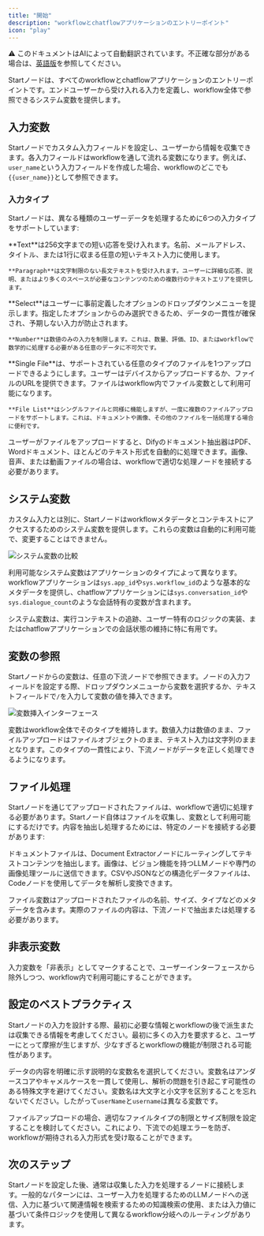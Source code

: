 ```yaml
---
title: "開始"
description: "workflowとchatflowアプリケーションのエントリーポイント"
icon: "play"
---
```


<Note> ⚠️ このドキュメントはAIによって自動翻訳されています。不正確な部分がある場合は、[英語版](/en/documentation/pages/nodes/start)を参照してください。</Note>

Startノードは、すべてのworkflowとchatflowアプリケーションのエントリーポイントです。エンドユーザーから受け入れる入力を定義し、workflow全体で参照できるシステム変数を提供します。

## 入力変数

Startノードでカスタム入力フィールドを設定し、ユーザーから情報を収集できます。各入力フィールドはworkflowを通して流れる変数になります。例えば、`user_name`という入力フィールドを作成した場合、workflowのどこでも`{{user_name}}`として参照できます。

### 入力タイプ

Startノードは、異なる種類のユーザーデータを処理するために6つの入力タイプをサポートしています:

<Tabs>
  <Tab title="テキスト入力">
    **Text**は256文字までの短い応答を受け入れます。名前、メールアドレス、タイトル、または1行に収まる任意の短いテキスト入力に使用します。

    **Paragraph**は文字制限のない長文テキストを受け入れます。ユーザーに詳細な応答、説明、またはより多くのスペースが必要なコンテンツのための複数行のテキストエリアを提供します。
  </Tab>
  
  <Tab title="構造化入力">
    **Select**はユーザーに事前定義したオプションのドロップダウンメニューを提示します。指定したオプションからのみ選択できるため、データの一貫性が確保され、予期しない入力が防止されます。
    
    **Number**は数値のみの入力を制限します。これは、数量、評価、ID、またはworkflowで数学的に処理する必要がある任意のデータに不可欠です。
  </Tab>
  
  <Tab title="ファイル入力">
    **Single File**は、サポートされている任意のタイプのファイルを1つアップロードできるようにします。ユーザーはデバイスからアップロードするか、ファイルのURLを提供できます。ファイルはworkflow内でファイル変数として利用可能になります。
    
    **File List**はシングルファイルと同様に機能しますが、一度に複数のファイルアップロードをサポートします。これは、ドキュメントや画像、その他のファイルを一括処理する場合に便利です。
  </Tab>
</Tabs>

<Info>
  ユーザーがファイルをアップロードすると、Difyのドキュメント抽出器はPDF、Wordドキュメント、ほとんどのテキスト形式を自動的に処理できます。画像、音声、または動画ファイルの場合は、workflowで適切な処理ノードを接続する必要があります。
</Info>

## システム変数

カスタム入力とは別に、Startノードはworkflowメタデータとコンテキストにアクセスするためのシステム変数を提供します。これらの変数は自動的に利用可能で、変更することはできません。

<Frame caption="workflowとchatflowアプリケーションで利用可能なシステム変数">
  <img src="/images/2bc13695bb7c41fe54b7362d4b7237a480524aa7c05b42c80649fd1e1209f091.png" alt="システム変数の比較" />
</Frame>

利用可能なシステム変数はアプリケーションのタイプによって異なります。workflowアプリケーションは`sys.app_id`や`sys.workflow_id`のような基本的なメタデータを提供し、chatflowアプリケーションには`sys.conversation_id`や`sys.dialogue_count`のような会話特有の変数が含まれます。

システム変数は、実行コンテキストの追跡、ユーザー特有のロジックの実装、またはchatflowアプリケーションでの会話状態の維持に特に有用です。

## 変数の参照

Startノードからの変数は、任意の下流ノードで参照できます。ノードの入力フィールドを設定する際、ドロップダウンメニューから変数を選択するか、テキストフィールドで`/`を入力して変数の値を挿入できます。

<Frame caption="スラッシュコマンドを使用してテキスト入力に変数を挿入する">
  <img src="/images/image.png" alt="変数挿入インターフェース" />
</Frame>

変数はworkflow全体でそのタイプを維持します。数値入力は数値のまま、ファイルアップロードはファイルオブジェクトのまま、テキスト入力は文字列のままとなります。このタイプの一貫性により、下流ノードがデータを正しく処理できるようになります。

## ファイル処理

Startノードを通じてアップロードされたファイルは、workflowで適切に処理する必要があります。Startノード自体はファイルを収集し、変数として利用可能にするだけです。内容を抽出し処理するためには、特定のノードを接続する必要があります:

ドキュメントファイルは、Document Extractorノードにルーティングしてテキストコンテンツを抽出します。画像は、ビジョン機能を持つLLMノードや専門の画像処理ツールに送信できます。CSVやJSONなどの構造化データファイルは、Codeノードを使用してデータを解析し変換できます。

<Note>
  ファイル変数はアップロードされたファイルの名前、サイズ、タイプなどのメタデータを含みます。実際のファイルの内容は、下流ノードで抽出または処理する必要があります。
</Note>

## 非表示変数

入力変数を「非表示」としてマークすることで、ユーザーインターフェースから除外しつつ、workflow内で利用可能にすることができます。

## 設定のベストプラクティス

Startノードの入力を設計する際、最初に必要な情報とworkflowの後で派生または収集できる情報を考慮してください。最初に多くの入力を要求すると、ユーザーにとって摩擦が生じますが、少なすぎるとworkflowの機能が制限される可能性があります。

データの内容を明確に示す説明的な変数名を選択してください。変数名はアンダースコアやキャメルケースを一貫して使用し、解析の問題を引き起こす可能性のある特殊文字を避けてください。変数名は大文字と小文字を区別することを忘れないでください。したがって`userName`と`username`は異なる変数です。

ファイルアップロードの場合、適切なファイルタイプの制限とサイズ制限を設定することを検討してください。これにより、下流での処理エラーを防ぎ、workflowが期待される入力形式を受け取ることができます。

## 次のステップ

Startノードを設定した後、通常は収集した入力を処理するノードに接続します。一般的なパターンには、ユーザー入力を処理するためのLLMノードへの送信、入力に基づいて関連情報を検索するための知識検索の使用、または入力値に基づいて条件ロジックを使用して異なるworkflow分岐へのルーティングがあります。
```